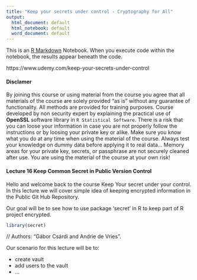 ```yaml
---
title: "Keep your secrets under control - Cryptography for All"
output:
  html_document: default
  html_notebook: default
  word_document: default
---
```


This is an [R Markdown](http://rmarkdown.rstudio.com) Notebook. When you execute code within the notebook, the results appear beneath the code. 

https://www.udemy.com/keep-your-secrets-under-control

#### Disclamer

By joining this course or using material from the course you agree that all materials of the course are solely provided "as is" without any guarantee of functionality. All methods are provided for training purposes. Course developed by non security expert by explaining the practical use of **OpenSSL** software library in `R Statistical Software`. There is a risk that you can loose your information in case you are not properly follow the instructions or by loosing your private key or alike. Make sure you know what you do at any time when using the material of the course. Always test your knowledge on dummy data before applying it to real data... Memory areas for your private key, secrets, or passphrase are not securely cleaned after use. You are using the material of the course at your own risk!

#### Lecture 16 Keep Common Secret in Public Version Control

Hello and welcome back to the course Keep Your secret under your control. In this lecture we will cover simple idea of keeping encrypted information in the Public Git Hub Repository. 

Our goal will be to see how to use package 'secret' in R to keep part of R project encrypted.

```r
library(secret)
```

// Authors: "Gábor Csárdi and Andrie de Vries".

Our scenario for this lecture will be to:

* create vault
* add users to the vault
* ...

